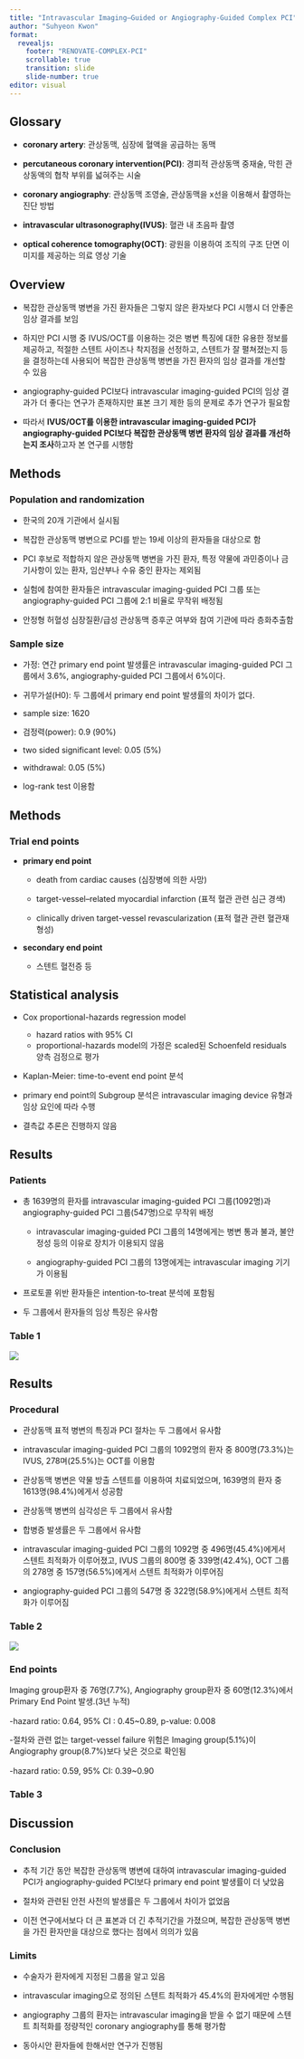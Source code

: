 ```yaml
---
title: "Intravascular Imaging–Guided or Angiography-Guided Complex PCI"
author: "Suhyeon Kwon"
format: 
  revealjs:
    footer: "RENOVATE-COMPLEX-PCI"
    scrollable: true
    transition: slide
    slide-number: true
editor: visual
---
```


## Glossary {.smaller}

-   **coronary artery**: 관상동맥, 심장에 혈액을 공급하는 동맥

-   **percutaneous coronary intervention(PCI)**: 경피적 관상동맥 중재술, 막힌 관상동액의 협착 부위를 넓혀주는 시술

-   **coronary angiography**: 관상동맥 조영술, 관상동맥을 x선을 이용해서 촬영하는 진단 방법

-   **intravascular ultrasonography(IVUS)**: 혈관 내 초음파 촬영

-   **optical coherence tomography(OCT)**: 광원을 이용하여 조직의 구조 단면 이미지를 제공하는 의료 영상 기술

## Overview {.smaller}

-   복잡한 관상동맥 병변을 가진 환자들은 그렇지 않은 환자보다 PCI 시행시 더 안좋은 임상 결과를 보임

-   하지만 PCI 시행 중 IVUS/OCT를 이용하는 것은 병변 특징에 대한 유용한 정보를 제공하고, 적절한 스텐트 사이즈나 착지점을 선정하고, 스텐트가 잘 펼쳐졌는지 등을 결정하는데 사용되어 복잡한 관상동맥 병변을 가진 환자의 임상 결과를 개선할 수 있음

-   angiography-guided PCI보다 intravascular imaging-guided PCI의 임상 결과가 더 좋다는 연구가 존재하지만 표본 크기 제한 등의 문제로 추가 연구가 필요함

-   따라서 **IVUS/OCT를 이용한 intravascular imaging-guided PCI가 angiography-guided PCI보다 복잡한 관상동맥 병변 환자의 임상 결과를 개선하는지 조사**하고자 본 연구를 시행함

## Methods {.smaller}

::: panel-tabset
### Population and randomization

-   한국의 20개 기관에서 실시됨

-   복잡한 관상동맥 병변으로 PCI를 받는 19세 이상의 환자들을 대상으로 함

-   PCI 후보로 적합하지 않은 관상동맥 병변을 가진 환자, 특정 약물에 과민증이나 금기사항이 있는 환자, 임산부나 수유 중인 환자는 제외됨

-   실험에 참여한 환자들은 intravascular imaging-guided PCI 그룹 또는 angiography-guided PCI 그룹에 2:1 비율로 무작위 배정됨

-   안정형 허혈성 심장질환/급성 관상동맥 증후군 여부와 참여 기관에 따라 층화추출함

### Sample size

-   가정: 연간 primary end point 발생률은 intravascular imaging-guided PCI 그룹에서 3.6%, angiography-guided PCI 그룹에서 6%이다.

-   귀무가설(H0): 두 그룹에서 primary end point 발생률의 차이가 없다.

-   sample size: 1620

-   검정력(power): 0.9 (90%)

-   two sided significant level: 0.05 (5%)

-   withdrawal: 0.05 (5%)

-   log-rank test 이용함
:::

## Methods {.smaller}

::: panel-tabset
### Trial end points

-   **primary end point**

    -   death from cardiac causes (심장병에 의한 사망)

    -   target-vessel--related myocardial infarction (표적 혈관 관련 심근 경색)

    -   clinically driven target-vessel revascularization (표적 혈관 관련 혈관재형성)

-   **secondary end point**

    -   스텐트 혈전증 등

## Statistical analysis

-   Cox proportional-hazards regression model

    -   hazard ratios with 95% CI
    -   proportional-hazards model의 가정은 scaled된 Schoenfeld residuals 양측 검정으로 평가

-   Kaplan-Meier: time-to-event end point 분석

-   primary end point의 Subgroup 분석은 intravascular imaging device 유형과 임상 요인에 따라 수행

-   결측값 추론은 진행하지 않음
:::

## Results {.smaller}

::: panel-tabset
### Patients

-   총 1639명의 환자를 intravascular imaging-guided PCI 그룹(1092명)과 angiography-guided PCI 그룹(547명)으로 무작위 배정

    -   intravascular imaging-guided PCI 그룹의 14명에게는 병변 통과 불과, 불안정성 등의 이유로 장치가 이용되지 않음

    -   angiography-guided PCI 그룹의 13명에게는 intravascular imaging 기기가 이용됨

-   프로토콜 위반 환자들은 intention-to-treat 분석에 포함됨

-   두 그룹에서 환자들의 임상 특징은 유사함

### Table 1

![](table1.png){fig-align="center"}
:::

## Results {.smaller}

::: panel-tabset
### Procedural

-   관상동맥 표적 병변의 특징과 PCI 절차는 두 그룹에서 유사함

-   intravascular imaging-guided PCI 그룹의 1092명의 환자 중 800명(73.3%)는 IVUS, 278며(25.5%)는 OCT를 이용함

-   관상동맥 병변은 약물 방출 스텐트를 이용하여 치료되었으며, 1639명의 환자 중 1613명(98.4%)에게서 성공함

-   관상동맥 병변의 심각성은 두 그룹에서 유사함

-   합병증 발생률은 두 그룹에서 유사함

-   intravascular imaging-guided PCI 그룹의 1092명 중 496명(45.4%)에게서 스텐트 최적화가 이루어졌고, IVUS 그룹의 800명 중 339명(42.4%), OCT 그룹의 278명 중 157명(56.5%)에게서 스텐트 최적화가 이루어짐

-   angiography-guided PCI 그룹의 547명 중 322명(58.9%)에게서 스텐트 최적화가 이루어짐

### Table 2

![](table2.png){fig-align="center"}

### End points

Imaging group환자 중 76명(7.7%), Angiography group환자 중 60명(12.3%)에서 Primary End Point 발생.(3년 누적)\
\
-hazard ratio: 0.64, 95% CI : 0.45\~0.89, p-value: 0.008\

-절차와 관련 없는 target-vessel failure 위험은 Imaging group(5.1%)이 Angiography group(8.7%)보다 낮은 것으로 확인됨\
\
-hazard ratio: 0.59, 95% CI: 0.39\~0.90

### Table 3
:::

## Discussion {.smaller}

::: panel-tabset
### Conclusion

-   추적 기간 동안 복잡한 관상동맥 병변에 대하여 intravascular imaging-guided PCI가 angiography-guided PCI보다 primary end point 발생률이 더 낮았음

-   절차와 관련된 안전 사전의 발생률은 두 그룹에서 차이가 없었음

-   이전 연구에서보다 더 큰 표본과 더 긴 추적기간을 가졌으며, 복잡한 관상동맥 병변을 가진 환자만을 대상으로 했다는 점에서 의의가 있음

### Limits

-   수술자가 환자에게 지정된 그룹을 알고 있음

-   intravascular imaging으로 정의된 스텐트 최적화가 45.4%의 환자에게만 수행됨

-   angiography 그룹의 환자는 intravascular imaging을 받을 수 없기 때문에 스텐트 최적화를 정량적인 coronary angiography를 통해 평가함

-   동아시안 환자들에 한해서만 연구가 진행됨
:::
